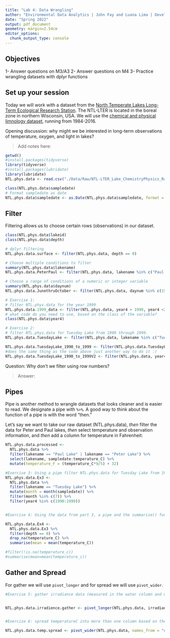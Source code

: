 ```yaml
---
title: "Lab 4: Data Wrangling"
author: "Environmental Data Analytics | John Fay and Luana Lima | Developed by Kateri Salk"
date: "Spring 2022"
output: pdf_document
geometry: margin=2.54cm
editor_options: 
  chunk_output_type: console
---
```


## Objectives
1- Answer questions on M3/A3
2- Answer questions on M4
3- Practice wrangling datasets with dplyr functions

## Set up your session

Today we will work with a dataset from the [North Temperate Lakes Long-Term Ecological Research Station](https://lter.limnology.wisc.edu/about/overview). The NTL-LTER is located in the boreal zone in northern Wisconsin, USA. We will use the [chemical and physical limnology dataset](https://lter.limnology.wisc.edu/content/cascade-project-north-temperate-lakes-lter-core-data-physical-and-chemical-limnology-1984), running from 1984-2016. 

Opening discussion: why might we be interested in long-term observations of temperature, oxygen, and light in lakes?

> Add notes here: 

```r
getwd()
#install.packages(tidyverse)
library(tidyverse)
#install.packages(lubridate)
library(lubridate)
NTL.phys.data <- read.csv("./Data/Raw/NTL-LTER_Lake_ChemistryPhysics_Raw.csv", stringsAsFactors = TRUE)

class(NTL.phys.data$sampledate)
# Format sampledate as date
NTL.phys.data$sampledate <- as.Date(NTL.phys.data$sampledate, format = "%m/%d/%y")
```


## Filter

Filtering allows us to choose certain rows (observations) in our dataset.

```r
class(NTL.phys.data$lakeid)
class(NTL.phys.data$depth)

# dplyr filtering
NTL.phys.data.surface <- filter(NTL.phys.data, depth == 0)

# Choose multiple conditions to filter
summary(NTL.phys.data$lakename)
NTL.phys.data.PeterPaul <- filter(NTL.phys.data, lakename %in% c("Paul Lake", "Peter Lake"))

# Choose a range of conditions of a numeric or integer variable
summary(NTL.phys.data$daynum)
NTL.phys.data.JunethruOctober <- filter(NTL.phys.data, daynum %in% c(152:304))

# Exercise 1: 
# filter NTL.phys.data for the year 1999
NTL.phys.data.1999_data <- filter(NTL.phys.data, year4 > 1998, year4 <2000)
# what code do you need to use, based on the class of the variable?
class(NTL.phys.data$year4)

# Exercise 2: 
# filter NTL.phys.data for Tuesday Lake from 1990 through 1999.
NTL.phys.data.TuesdayLake <- filter(NTL.phys.data, lakename %in% c("Tuesday Lake"))

NTL.phys.data.TuesdayLake_1990_to_1999 <- filter(NTL.phys.data.TuesdayLake, year4 > 1989, year4 < 2000)
#does the same thing as the code above just another way to do it :)
NTL.phys.data.TuesdayLake_1990_to_1999V2 <- filter(NTL.phys.data, year4 %in% c(1990:1999))

```
Question: Why don't we filter using row numbers?

> Answer: 

## Pipes

Pipe is another method to wrangle datasets that looks cleaner and is easier to read.  We designate a pipe with `%>%`. A good way to think about the function of a pipe is with the word "then." 

Let's say we want to take our raw dataset (NTL.phys.data), *then* filter the data for Peter and Paul lakes, *then* select temperature and observation information, and *then* add a column for temperature in Fahrenheit: 

```r
NTL.phys.data.processed <- 
  NTL.phys.data %>%
  filter(lakename == "Paul Lake" | lakename == "Peter Lake") %>%
  select(lakename, sampledate:temperature_C) %>%
  mutate(temperature_F = (temperature_C*9/5) + 32)

#Exercise 3: Using a pipe filter NTL.phys.data for Tuesday Lake from 1990 through 1999 only for July 
NTL.phys.data.Ex3 <- 
  NTL.phys.data %>%
  filter(lakename == "Tuesday Lake") %>%
  mutate(month = month(sampledate)) %>%
  filter(month %in% c(7)) %>%
  filter(year4 %in% c(1990:1999))


#Exercise 4: Using the data from part 3, a pipe and the summarise() function find the mean surface temperature (hints: you will need to add another filter for depth==0). Make sure you eliminate NAs before computing the means

NTL.phys.data.Ex4 <-
  NTL.phys.data.Ex3 %>%
  filter(depth == 0) %>%
  drop_na(temperature_C) %>%
  summarise(mean = mean(temperature_C))

#filter(!is.na(temperature_c))
#summarise(mean=mean(temperature_c))


```

## Gather and Spread

For gather we will use `pivot_longer` and for spread we will use `pivot_wider`.

```r
#Exercise 5: gather irradiance data (measured in the water column and measured on the deck of the sampling boat) into one column using pivot_longer


NTL.phys.data.irradience.gather <- pivot_longer(NTL.phys.data, irradianceWater:irradianceDeck, names_to = "Irradiance Types", values_to = "Irradiance Values")


#Exercise 6: spread temperatureC into more than one column based on the depth

NTL.phys.data.temp.spread <- pivot_wider(NTL.phys.data, names_from = "depth", values_from = "temperature_C")


```


